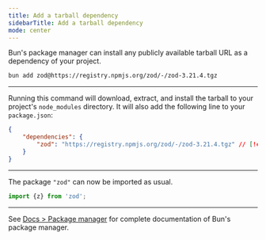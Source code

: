 ```yaml
---
title: Add a tarball dependency
sidebarTitle: Add a tarball dependency
mode: center
---
```


Bun's package manager can install any publicly available tarball URL as a dependency of your project.

```sh terminal icon="terminal"
bun add zod@https://registry.npmjs.org/zod/-/zod-3.21.4.tgz
```

---

Running this command will download, extract, and install the tarball to your project's `node_modules` directory. It will also add the following line to your `package.json`:

```json package.json icon="file-json"
{
	"dependencies": {
		"zod": "https://registry.npmjs.org/zod/-/zod-3.21.4.tgz" // [!code ++]
	}
}
```

---

The package `"zod"` can now be imported as usual.

```ts
import {z} from 'zod';
```

---

See [Docs > Package manager](https://bun.com/docs/cli/install) for complete documentation of Bun's package manager.

